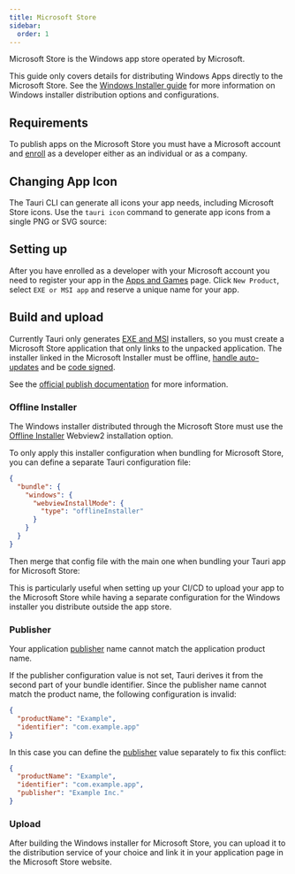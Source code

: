 ```yaml
---
title: Microsoft Store
sidebar:
  order: 1
---
```



Microsoft Store is the Windows app store operated by Microsoft.

This guide only covers details for distributing Windows Apps directly to the Microsoft Store.
See the [Windows Installer guide] for more information on Windows installer distribution options and configurations.

## Requirements

To publish apps on the Microsoft Store you must have a Microsoft account
and [enroll] as a developer either as an individual or as a company.

## Changing App Icon

The Tauri CLI can generate all icons your app needs, including Microsoft Store icons.
Use the `tauri icon` command to generate app icons from a single PNG or SVG source:

<CommandTabs
  npm="npm run tauri icon /path/to/app-icon.png"
  yarn="yarn tauri icon /path/to/app-icon.png"
  pnpm="pnpm tauri icon /path/to/app-icon.png"
  cargo="cargo tauri icon /path/to/app-icon.png"
/>

## Setting up

After you have enrolled as a developer with your Microsoft account you need to register your app in the [Apps and Games] page.
Click `New Product`, select `EXE or MSI app` and reserve a unique name for your app.

## Build and upload

Currently Tauri only generates [EXE and MSI][Windows Installer guide] installers, so you must create a Microsoft Store application
that only links to the unpacked application.
The installer linked in the Microsoft Installer must be offline, [handle auto-updates] and be [code signed].

See the [official publish documentation] for more information.

### Offline Installer

The Windows installer distributed through the Microsoft Store must use the [Offline Installer] Webview2 installation option.

To only apply this installer configuration when bundling for Microsoft Store, you can define a separate Tauri configuration file:

```json title="src-tauri/tauri.microsoftstore.conf.json
{
  "bundle": {
    "windows": {
      "webviewInstallMode": {
        "type": "offlineInstaller"
      }
    }
  }
}
```

Then merge that config file with the main one when bundling your Tauri app for Microsoft Store:

<CommandTabs
  npm="npm run tauri build --no-bundle
npm run tauri bundle --config src-tauri/tauri.microsoftstore.conf.json"
  yarn="yarn tauri build --no-bundle
yarn tauri bundle --config src-tauri/tauri.microsoftstore.conf.json"
  pnpm="pnpm tauri build --no-bundle
pnpm tauri bundle --config src-tauri/tauri.microsoftstore.conf.json"
  cargo="cargo tauri build --no-bundle
cargo tauri bundle --config src-tauri/tauri.microsoftstore.conf.json"
/>

This is particularly useful when setting up your CI/CD to upload your app to the Microsoft Store while having a separate configuration
for the Windows installer you distribute outside the app store.

### Publisher

Your application [publisher] name cannot match the application product name.

If the publisher configuration value is not set, Tauri derives it from the second part of your bundle identifier.
Since the publisher name cannot match the product name, the following configuration is invalid:

```json title=tauri.conf.json "example" "Example"
{
  "productName": "Example",
  "identifier": "com.example.app"
}
```

In this case you can define the [publisher] value separately to fix this conflict:

```json title=tauri.conf.json ins={4}
{
  "productName": "Example",
  "identifier": "com.example.app",
  "publisher": "Example Inc."
}
```

### Upload

After building the Windows installer for Microsoft Store, you can upload it to the distribution service of your choice
and link it in your application page in the Microsoft Store website.

[Windows Installer guide]: /distribute/windows-installer
[enroll]: https://learn.microsoft.com/en-us/windows/apps/get-started/sign-up
[Apps and Games]: https://partner.microsoft.com/en-us/dashboard/apps-and-games/overview
[handle auto-updates]: /plugin/updater
[code signed]: /distribute/signing/windows
[Offline Installer]: /distribute/windows-installer/#offline-installer
[official publish documentation]: https://learn.microsoft.com/en-us/windows/apps/publish/
[publisher]: /reference/config/#publisher
